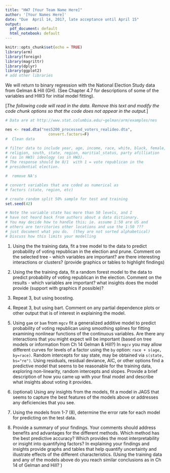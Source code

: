 ```yaml
---
title: "HW7 [Your Team Name Here]"
author: '[Your Names Here]'
date: "Due  April 14, 2017, late acceptance until April 15"
output:
  pdf_document: default
  html_notebook: default
---
```


```r
knitr::opts_chunk$set(echo = TRUE)
library(arm)
library(foreign)
library(magrittr)
library(dplyr)
library(ggplot2)
# add other libraries
```


We will return to binary regression with the National Election Study data from Gelman & Hill (GH).  (See Chapter 4.7 for descriptions of some of the variables and HW3 for initial model fitting). 

[*The following code will read in the data. Remove this text and modify the  code chunk options so that the code does not appear in the output.*]

```r
# Data are at http://www.stat.columbia.edu/~gelman/arm/examples/nes

nes <- read.dta("nes5200_processed_voters_realideo.dta",
                   convert.factors=F)
#  Clean data 

# filter data to include year, age, income, race, white, black, female,
# religion, south, state, region, maritial_status, party afilliation
# (as in HW3) ideology (as in HW3).   
# The response should be 0/1  with 1 = vote republican in the 
# presidential election.

#  remove NA's 

# convert variables that are coded as numerical as
# factors (state, region, etc) 

# create random split 50% sample for test and training
set.seed(42)

# Note the variable state has more than 50 levels, and I 
# have not heard back from authors about a data dictionary.  
# You may decide how to handle this; ie. assume 1:50 are US and 
# others are territories other locations and use the 1:50 ???  
# just document what you do.  (they are not sorted alphabetical)   
# Discuss how this limits your modelling
```


1.  Using the the training data,  fit a tree model to the data to predict probability of voting republican in the election and prune.  Comment on the selected tree - which variables are important? are there interesting interactions or clusters?  (provide graphics or tables to highlight findings)



2.  Using the the training data,  fit a random forest model to the data to predict probability of voting republican in the election.  Comment on the  results - which variables are important?  what insights does the model provide  (support with graphics if possible)?    

3.  Repeat 3, but using boosting.

4.  Repeat 3, but using bart.  Comment on any partial dependence plots or other output that is of interest in explaining the model.

5.  Using `gam` or `bam` from `mgcv`  fit a generalized additive model to predict probability of voting republican using smoothing splines for fitting examining nonlinear functions of the continuous variables.  Are there any interactions that you might expect will be important (based on tree models or information from Ch 14 Gelman & Hill?)
In `mgcv` you may allow different curves for levels of a factor using the `by` option:
`race + s(age, by=race)`.  Random intercepts for say state, may be obtained via `s(state, bs="re")`.   Using residuals, residual deviance, AIC, or other options find a predictive model that seems to be reasonable for the training data, exploring non-linearity, random intercepts and slopes.   Provide a brief description of how you came up with your final model and describe what insights about voting it provides.


6. (optional) Using any insights from the models, fit a model in JAGS that seems to capture the best features of the models above or addresses any deficiencies that you see.
 
7. Using the models from 1-7 (8),  determine the error rate for each model for predicting on the test data.



8. Provide a summary of your findings.  Your comments should address benefits and advantages for the different methods.    Which method has the best predictive accuracy?  Which provides the most interpretability or insight into quantifying factors?   In explaining your findings and insights provide graphs and tables that help quantify uncertainty and illustrate effects of the different characteristics.   (Using the training data and any of the models above do you reach similar conclusions as in Ch 14 of Gelman and Hill?  )   



